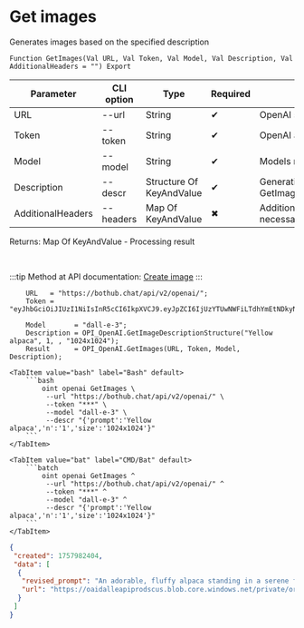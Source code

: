 ﻿---
sidebar_position: 2
description: Get images and other functions to work with OpenAI in the Open Integration Package, a free open-source integration library for 1C:Enterprise 8, OneScript and CLI
keywords: [1C, 1С, 1С:Enterprise, 1С:Enterprise 8.3, API, Integration, Services, Exchange, OneScript, CLI, OpenAI]
---


# Get images
 Generates images based on the specified description



`Function GetImages(Val URL, Val Token, Val Model, Val Description, Val AdditionalHeaders = "") Export`

  | Parameter | CLI option | Type | Required | Description |
  |-|-|-|-|-|
  | URL | --url | String | &#x2714; | OpenAI server URL |
  | Token | --token | String | &#x2714; | OpenAI authorization token |
  | Model | --model | String | &#x2714; | Models name |
  | Description | --descr | Structure Of KeyAndValue | &#x2714; | Generation parameters. See GetImageDescriptionStructure |
  | AdditionalHeaders | --headers | Map Of KeyAndValue | &#x2716; | Additional request headers, if necessary |

  
  Returns:  Map Of KeyAndValue - Processing result

<br/>

:::tip
Method at API documentation: [Create image](https://platform.openai.com/docs/api-reference/images/create)
:::
<br/>



```bsl title="1C:Enterprise/OneScript code example"
    URL   = "https://bothub.chat/api/v2/openai/";
    Token = "eyJhbGciOiJIUzI1NiIsInR5cCI6IkpXVCJ9.eyJpZCI6IjUzYTUwNWFiLTdhYmEtNDkyNy05YmQ0LTZlNDFlZGEyZGRmYyIsImlzRGV2Z...";

    Model       = "dall-e-3";
    Description = OPI_OpenAI.GetImageDescriptionStructure("Yellow alpaca", 1, , "1024x1024");
    Result      = OPI_OpenAI.GetImages(URL, Token, Model, Description);
```
 

 <Tabs>
  
    <TabItem value="bash" label="Bash" default>
        ```bash
            oint openai GetImages \
             --url "https://bothub.chat/api/v2/openai/" \
             --token "***" \
             --model "dall-e-3" \
             --descr "{'prompt':'Yellow alpaca','n':'1','size':'1024x1024'}"
        ```
    </TabItem>
  
    <TabItem value="bat" label="CMD/Bat" default>
        ```batch
            oint openai GetImages ^
             --url "https://bothub.chat/api/v2/openai/" ^
             --token "***" ^
             --model "dall-e-3" ^
             --descr "{'prompt':'Yellow alpaca','n':'1','size':'1024x1024'}"
        ```
    </TabItem>
</Tabs>


```json title="Result"
{
 "created": 1757982404,
 "data": [
  {
   "revised_prompt": "An adorable, fluffy alpaca standing in a serene field. Its fur is the color of rich, vibrant yellow, appearing almost golden in the sunlight. The alpaca's gentle eyes and cute, rounded ears make it appear friendly and approachable. In the background, tall grasses and a cloudless blue sky portray a peaceful rural scene.",
   "url": "https://oaidalleapiprodscus.blob.core.windows.net/private/org-vf0VrTZ44yHusk7vPGBYcYgW/user-HMyGZPKt7HooVlzCBP2dP9we/img-mcVZADShuw1V7jNhvLr4sGQ6.png?st=2025-09-15T23%3A26%3A44Z&se=2025-09-16T01%3A26%3A44Z&sp=r&sv=2024-08-04&sr=b&rscd=inline&rsct=image/png&skoid=ed3ea2f9-5e38-44be-9a1b-7c1e65e4d54f&sktid=a48cca56-e6da-484e-a814-9c849652bcb3&skt=2025-09-15T18%3A27%3A16Z&ske=2025-09-16T18%3A27%3A16Z&sks=b&skv=2024-08-04&sig=tSIPVLt4Wp1jFi4dZa%2BB%2BOdBpZOLgupNwosWvAmPMUc%3D"
  }
 ]
}
```
